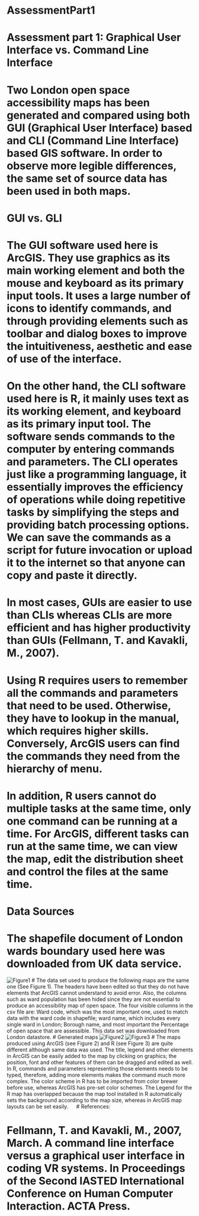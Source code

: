 # AssessmentPart1
# Assessment part 1: Graphical User Interface vs. Command Line Interface
# Two London open space accessibility maps has been generated and compared using both GUI (Graphical User Interface) based and CLI (Command Line Interface) based GIS software. In order to observe more legible differences, the same set of source data has been used in both maps.
# GUI vs. GLI
# The GUI software used here is ArcGIS. They use graphics as its main working element and both the mouse and keyboard as its primary input tools. It uses a large number of icons to identify commands, and through providing elements such as toolbar and dialog boxes to improve the intuitiveness, aesthetic and ease of use of the interface.
# On the other hand, the CLI software used here is R, it mainly uses text as its working element, and keyboard as its primary input tool. The software sends commands to the computer by entering commands and parameters. The CLI operates just like a programming language, it essentially improves the efficiency of operations while doing repetitive tasks by simplifying the steps and providing batch processing options. We can save the commands as a script for future invocation or upload it to the internet so that anyone can copy and paste it directly.
# In most cases, GUIs are easier to use than CLIs whereas CLIs are more efficient and has higher productivity than GUIs (Fellmann, T. and Kavakli, M., 2007). 
# Using R requires users to remember all the commands and parameters that need to be used. Otherwise, they have to lookup in the manual, which requires higher skills. Conversely, ArcGIS users can find the commands they need from the hierarchy of menu. 
# In addition, R users cannot do multiple tasks at the same time, only one command can be running at a time. For ArcGIS, different tasks can run at the same time, we can view the map, edit the distribution sheet and control the files at the same time. 
# Data Sources
# The shapefile document of London wards boundary used here was downloaded from UK data service. 
![Figure1](https://github.com/EmmaHW/AssessmentPart1/raw/master/AssessmentPart1/Figure 1.png)
# The data set used to produce the following maps are the same one (See Figure 1). The headers have been edited so that they do not have elements that ArcGIS cannot understand to avoid error. Also, the columns such as ward population has been hided since they are not essential to produce an accessibility map of open space. The four visible columns in the csv file are: Ward code, which was the most important one, used to match data with the ward code in shapefile; ward name, which includes every single ward in London; Borough name, and most important the Percentage of open space that are assessible. This data set was downloaded from London datastore.
# Generated maps 
![Figure2](https://github.com/EmmaHW/AssessmentPart1/raw/master/AssessmentPart1/GISmap-1.jpg)
![Figure3](https://github.com/EmmaHW/AssessmentPart1/raw/master/AssessmentPart1/Rplot.jpeg)
# The maps produced using ArcGIS (see Figure 2) and R (see Figure 3) are quite different although same data was used. The title, legend and other elements in ArcGIS can be easily added to the map by clicking on graphics; the position, font and other features of them can be dragged and edited as well. In R, commands and parameters representing those elements needs to be typed, therefore, adding more elements makes the command much more complex. The color scheme in R has to be imported from color brewer before use, whereas ArcGIS has pre-set color schemes. The Legend for the R map has overlapped because the map tool installed in R automatically sets the background according to the map size, whereas in ArcGIS map layouts can be set easily.
 
# References:

# Fellmann, T. and Kavakli, M., 2007, March. A command line interface versus a graphical user interface in coding VR systems. In Proceedings of the Second IASTED International Conference on Human Computer Interaction. ACTA Press.

